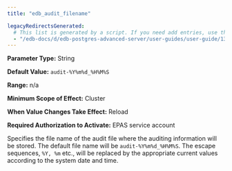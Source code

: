 ```yaml
---
title: "edb_audit_filename"

legacyRedirectsGenerated:
  # This list is generated by a script. If you need add entries, use the `legacyRedirects` key.
  - "/edb-docs/d/edb-postgres-advanced-server/user-guides/user-guide/13/edb_audit_filename.html"
---
```


<div id="edb_audit_filename" class="registered_link"></div>

**Parameter Type:** String

**Default Value:** `audit-%Y%m%d_%H%M%S`

**Range:** n/a

**Minimum Scope of Effect:** Cluster

**When Value Changes Take Effect:** Reload

**Required Authorization to Activate:** EPAS service account

Specifies the file name of the audit file where the auditing information will be stored. The default file name will be `audit-%Y%m%d_%H%M%S`. The escape sequences, `%Y, %m` etc., will be replaced by the appropriate current values according to the system date and time.
